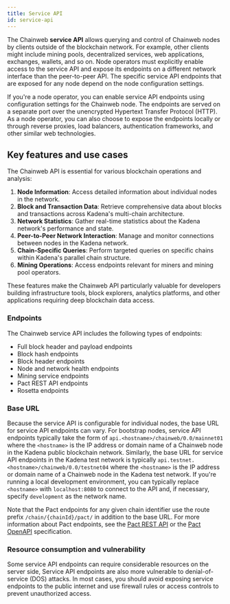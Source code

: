 ```yaml
---
title: Service API
id: service-api
---
```


The Chainweb **service API** allows querying and control of Chainweb nodes by clients outside of the blockchain network.
For example, other clients might include mining pools, decentralized services, web applications, exchanges, wallets, and so on.
Node operators must explicitly enable access to the service API and expose its endpoints on a different network interface than the peer-to-peer API.
The specific service API endpoints that are exposed for any node depend on the node configuration settings.

If you're a node operator, you can enable service API endpoints using configuration settings for the Chainweb node. 
The endpoints are served on a separate port over the unencrypted Hypertext Transfer Protocol (HTTP). 
As a node operator, you can also choose to expose the endpoints locally or through reverse proxies, load balancers, authentication frameworks, and other similar web technologies.

## Key features and use cases

The Chainweb API is essential for various blockchain operations and analysis:

1. **Node Information**: Access detailed information about individual nodes in the network.
2. **Block and Transaction Data**: Retrieve comprehensive data about blocks and transactions across Kadena's multi-chain architecture.
3. **Network Statistics**: Gather real-time statistics about the Kadena network's performance and state.
4. **Peer-to-Peer Network Interaction**: Manage and monitor connections between nodes in the Kadena network.
5. **Chain-Specific Queries**: Perform targeted queries on specific chains within Kadena's parallel chain structure.
6. **Mining Operations**: Access endpoints relevant for miners and mining pool operators.

These features make the Chainweb API particularly valuable for developers building infrastructure tools, block explorers, analytics platforms, and other applications requiring deep blockchain data access.

### Endpoints

The Chainweb service API includes the following types of endpoints:

- Full block header and payload endpoints
- Block hash endpoints
- Block header endpoints
- Node and network health endpoints
- Mining service endpoints
- Pact REST API endpoints
- Rosetta endpoints

### Base URL

Because the service API is configurable for individual nodes, the base URL for service API endpoints can vary.
For bootstrap nodes, service API endpoints typically take the form of `api.<hostname>/chainweb/0.0/mainnet01` where the `<hostname>` is the IP address or domain name of a Chainweb node in the Kadena public blockchain network. 
Similarly, the base URL for service API endpoints in the Kadena test network is typically `api.testnet.<hostname>/chainweb/0.0/testnet04` where the `<hostname>` is the IP address or domain name of a Chainweb node in the Kadena test network.
If you're running a local development environment, you can typically replace `<hostname>` with `localhost:8080` to connect to the API and, if necessary, specify `development` as the network name.

Note that the Pact endpoints for any given chain identifier use the route prefix `/chain/{chainId}/pact/` in addition to the base URL.
For more information about Pact endpoints, see the [Pact REST API](/reference/rest-api) or the [Pact OpenAPI](https://api.chainweb.com/openapi/pact.html) specification.

### Resource consumption and vulnerability

Some service API endpoints can require considerable resources on the server side,
Service API endpoints are also more vulnerable to denial-of-service (DOS) attacks.
In most cases, you should avoid exposing service endpoints to the public internet and use firewall rules or access controls to prevent unauthorized access. 